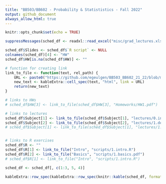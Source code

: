 ```yaml
---
title: "BB503/BB602 - Probability & Statististics - Fall 2022"
output: github_document
always_allow_html: true
---
```


```r
knitr::opts_chunk$set(echo = TRUE)
```

```r
suppressMessages(sched_df <- readxl::read_excel("misc/grad_lectures.xlsx"))

sched_df$Slides <- sched_df$`R script` <- NULL
colnames(sched_df)[4] <- "HW"
sched_df$HW[is.na(sched_df$HW)] <- ""

# function for creating link
link_to_file <- function(text, rel_path) {
    URL <- paste0("https://github.com/egeulgen/BB503_BB602_21_22/blob/main/", rel_path)
    new_text <- kableExtra::cell_spec(text, "html", link = URL)
    return(new_text)
}

# links to HWs
# sched_df$HW[3] <- link_to_file(sched_df$HW[3], "Homeworks/HW1.pdf")

# links to lectures
sched_df$Subject[1] <- link_to_file(sched_df$Subject[1], "lectures/0.intro.pdf")
sched_df$Subject[2] <- link_to_file(sched_df$Subject[2], "lectures/1.descriptive.pdf")
# sched_df$Subject[1] <- link_to_file(sched_df$Subject[1], "lectures/1.descriptive.pdf")


# links to R exercises
sched_df$R <- ""
sched_df$R[1] <- link_to_file("Intro", "scripts/1.intro.R")
sched_df$R[2] <- link_to_file("Basics", "scripts/1.basics.pdf")
# sched_df$R[1] <- link_to_file("Intro", "scripts/1.intro.R")

sched_df <- sched_df[, c(1:3, 5, 4)]

kableExtra::row_spec(kableExtra::row_spec(knitr::kable(sched_df, format = "html", escape = FALSE), which(grepl("Midterm", sched_df$Subject)), bold = TRUE, background = "#F4B41A"), nrow(sched_df), bold = TRUE, background = "#E2725A")
```